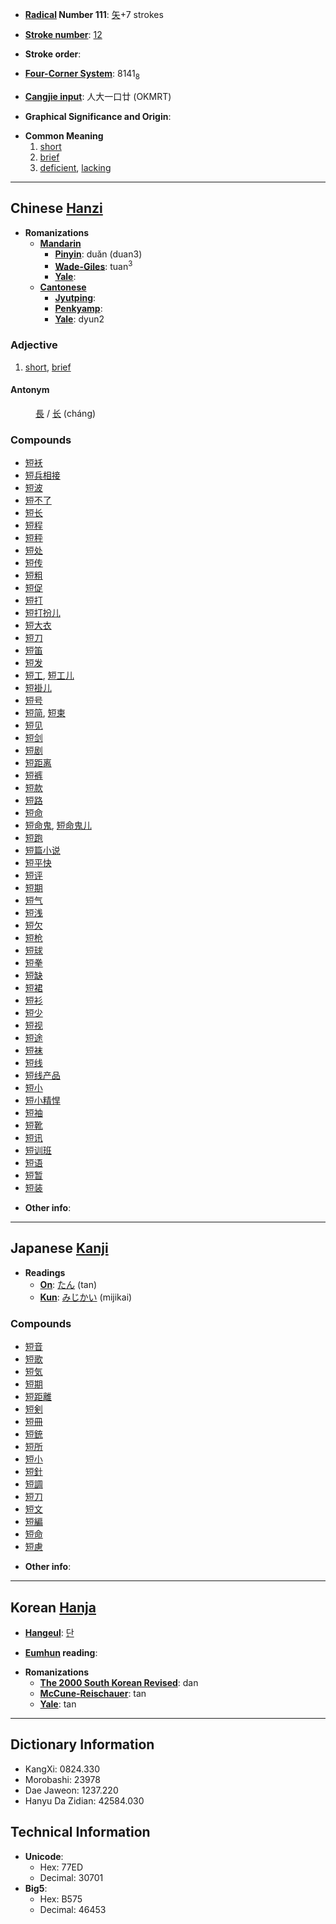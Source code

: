 * '''[[Wiktionary:Chinese radical index| Radical]] Number 111''': [[Wiktionary:Chinese radical index 矢|矢]]+7 strokes

* '''[[Wiktionary:Chinese total strokes index|Stroke number]]''': [[Wiktionary:Chinese total strokes index 12|12]]

* '''Stroke order''': 

* '''[[Wiktionary:Chinese four corner index|Four-Corner System]]''': 8141<sub>8</sub>

* '''[[Wiktionary:Chinese Cangjie index|Cangjie input]]''': 人大一口廿 (OKMRT)

* '''Graphical Significance and Origin''': 

* '''Common Meaning'''
*# [[short]]
*# [[brief]]
*# [[deficient]], [[lacking]]

----

== Chinese [[Hanzi]] ==

* '''Romanizations'''
** '''[[Mandarin]]'''
*** '''[[Pinyin]]''': duǎn (duan3)
*** '''[[Wade-Giles]]''': tuan<sup>3</sup>
*** '''[[Yale]]''': 
** '''[[Cantonese]]'''
*** '''[[Jyutping]]''':
*** '''[[Penkyamp]]''': 
*** '''[[Yale]]''': dyun2

===Adjective===

#[[short]], [[brief]]

====Antonym====
:[[長]] / [[长]] (cháng)

===Compounds===
*[[短袄]]
*[[短兵相接]]
*[[短波]]
*[[短不了]]
*[[短长]]
*[[短程]]
*[[短秤]]
*[[短处]]
*[[短传]]
*[[短粗]]
*[[短促]]
*[[短打]]
*[[短打扮儿]]
*[[短大衣]]
*[[短刀]]
*[[短笛]]
*[[短发]]
*[[短工]], [[短工儿]]
*[[短褂儿]]
*[[短号]]
*[[短简]], [[短柬]]
*[[短见]]
*[[短剑]]
*[[短剧]]
*[[短距离]]
*[[短裤]]
*[[短款]]
*[[短路]]
*[[短命]]
*[[短命鬼]], [[短命鬼儿]]
*[[短跑]]
*[[短篇小说]]
*[[短平快]]
*[[短评]]
*[[短期]]
*[[短气]]
*[[短浅]]
*[[短欠]]
*[[短枪]]
*[[短球]]
*[[短拳]]
*[[短缺]]
*[[短裙]]
*[[短衫]]
*[[短少]]
*[[短视]]
*[[短途]]
*[[短袜]]
*[[短线]]
*[[短线产品]]
*[[短小]]
*[[短小精悍]]
*[[短袖]]
*[[短靴]]
*[[短讯]]
*[[短训班]]
*[[短语]]
*[[短暂]]
*[[短装]]

* '''Other info''': 

----

== Japanese [[Kanji]] ==

* '''Readings'''
** '''[[On]]''': [[たん]] (tan)
** '''[[Kun]]''': [[みじかい]] (mijikai)

===Compounds===
*[[短音]]
*[[短歌]]
*[[短気]]
*[[短期]]
*[[短距離]]
*[[短剣]]
*[[短冊]]
*[[短銃]]
*[[短所]]
*[[短小]]
*[[短針]]
*[[短調]]
*[[短刀]]
*[[短文]]
*[[短編]]
*[[短命]]
*[[短慮]]

* '''Other info''':  

----

== Korean [[Hanja]] ==

* '''[[Hangeul]]''': [[단]]

* '''[[Eumhun]] reading''': 

* '''Romanizations'''
** '''[[The 2000 South Korean Revised Romanization|The 2000 South Korean Revised]]''': dan
** '''[[McCune-Reischauer]]''': tan
** '''[[Yale]]''': tan

----

== Dictionary Information ==

* KangXi: 0824.330
* Morobashi: 23978
* Dae Jaweon: 1237.220
* Hanyu Da Zidian: 42584.030

== Technical Information ==

* '''Unicode''':
** Hex: 77ED
** Decimal: 30701
* '''Big5''':
** Hex: B575
** Decimal: 46453